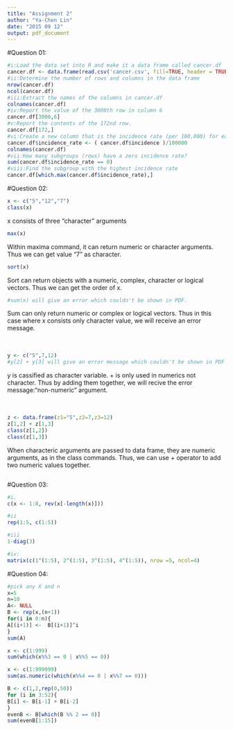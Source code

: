 ```yaml
---
title: "Assignment 2"
author: "Ya-Chen Lin"
date: "2015 09 12"
output: pdf_document
---
```

#Question 01:   
\textit{Working with data in the datasets folder on the course GitHub repo, you will find a file called cancer.csv, a dataset in comma-separated values (csv) format. This is a large cancer incidence dataset that summarizes the incidence of different cancers for various subgroups.}  
```r
#i:Load the data set into R and make it a data frame called cancer.df 
cancer.df <- data.frame(read.csv('cancer.csv', fill=TRUE, header = TRUE))
#ii:Determine the number of rows and columns in the data frame
nrow(cancer.df)
ncol(cancer.df)
#iii:Extract the names of the columns in cancer.df
colnames(cancer.df)
#iv:Report the value of the 3000th row in column 6
cancer.df[3000,6]
#v:Report the contents of the 172nd row.
cancer.df[172,]
#vi:Create a new column that is the incidence rate (per 100,000) for each row.
cancer.df$incidence_rate <- ( cancer.df$incidence )/100000
colnames(cancer.df)
#vii:How many subgroups (rows) have a zero incidence rate?
sum(cancer.df$incidence_rate == 0)
#viii:Find the subgroup with the highest incidence rate
cancer.df[which.max(cancer.df$incidence_rate),]
```
#Question 02:  
\textit{i.Create the following vector: x <- c("5","12","7"). Which of the following commands will produce an error message? For each command, Either explain why they should be errors, or explain the non-erroneous result. }
```r

x <- c("5","12","7")
class(x)
```
x consists of three "character" arguments
```r
max(x)
```
Within maxima command, it can return numeric or character arguments. Thus we can get value "7" as character.
```r
sort(x)
```
Sort can return objects with a numeric, complex, character or logical vectors. Thus we can get the order of x.
```r
#sum(x) will give an error which couldn't be shown in PDF.
```
Sum can only return numeric or complex or logical vectors. Thus in this case where x consists only character value, we will receive an error message.  
<br><br>
\textit{ii:For the next two commands, either explain their results, or why they should produce errors. }
```r
y <- c("5",7,12)
#y[2] + y[3] will give an error message which couldn't be shown in PDF
```
y is cassified as character variable. + is only used in numerics not character. Thus by adding them together, we will recive the error message:"non-numeric" argument.   
<br><br>
\textit{iii:For the next two commands, either explain their results, or why they should produce errors.}
```r
z <- data.frame(z1="5",z2=7,z3=12)
z[1,2] + z[1,3]
class(z[1,2])
class(z[1,3])
```
When characteric arguments are passed to data frame, they are numeric arguments, as in the class commands. Thus, we can use + operator to add two numeric values together.  
```r
```

#Question 03:  
\textit{Data Structure: Give R expressions that return the following matrices and vectors (i.e. do not construct them manually).}
```r
#i.
c(x <- 1:8, rev(x[-length(x)]))
```
```r
#ii
rep(1:5, c(1:5))
```
```r
#iii
1-diag(3)
```
```r
#iv:
matrix(c(1^(1:5), 2^(1:5), 3^(1:5), 4^(1:5)), nrow =5, ncol=4)
```

#Question 04:
\textit{i:Let $h(x,n)=1+x+x^2+\ldots+x^n = \sum_{i=0}^n x^i$. Write an R program to calculate $h(x,n)$ using a for loop.}
```r
#pick any X and n
x=5
n=10
A<- NULL
B <- rep(x,(n+1))
for(i in 0:n){
A[(i+1)] <-  B[(i+1)]^i
}
sum(A)
```

\textit{iia:Find the sum of all the multiples of 3 or 5 below 1,000.}
```r
x <- c(1:999)
sum(which(x%%3 == 0 | x%%5 == 0))
```

\textit{iib:Find the sum of all the multiples of 4 or 7 below 1,000,000}
```r
x <- c(1:999999)
sum(as.numeric(which(x%%4 == 0 | x%%7 == 0)))
```

\textit{iii:Each new term in the Fibonacci sequence is generated by adding the previous two terms. By starting with 1 and 2, the first 10 terms will be $(1, 2, 3, 5, 8, 13, 21, 34, 55, 89)$. Write an R program to calculate the sum of the first 15 even-valued terms.}

```r
B <- c(1,2,rep(0,50))
for (i in 3:52){
B[i] <- B[i-1] + B[i-2]
}
evenB <- B[which(B %% 2 == 0)]
sum(evenB[1:15])
```








